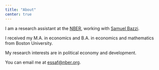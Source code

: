 ```yaml
---
title: "About"
center: true
---
```


I am a research assistant at the [NBER](https://www.nber.org/), working with [Samuel Bazzi](https://sites.google.com/site/samuelbazzi/).

I received my M.A. in economics and B.A. in economics and mathematics from Boston University.

My research interests are in political economy and development.

You can email me at [essaf\@nber.org](mailto:essaf@nber.org).


